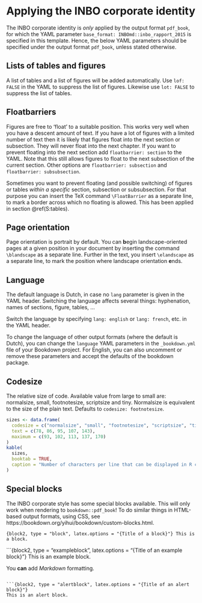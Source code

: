 # Applying the INBO corporate identity

The INBO corporate identity is _only_ applied by the output format `pdf_book`, for which the YAML parameter `base_format: INBOmd::inbo_rapport_2015` is specified in this template. Hence, the below YAML parameters should be specified under the output format `pdf_book`, unless stated otherwise.

## Lists of tables and figures

A list of tables and a list of figures will be added automatically. Use `lof: FALSE` in the YAML to suppress the list of figures. Likewise use `lot: FALSE` to suppress the list of tables.

## Floatbarriers

Figures are free to 'float' to a suitable position. This works very well when you have a descent amount of text. If you have a lot of figures with a limited number of text then it is likely that figures float into the next section or subsection. They will never float into the next chapter. If you want to prevent floating into the next section add `floatbarrier: section` to the YAML. Note that this still allows figures to float to the next subsection of the current section. Other options are `floatbarrier: subsection` and `floatbarrier: subsubsection`.

Sometimes you want to prevent floating (and possible switching) of figures or tables _within a specific_ section, subsection or subsubsection. For that purpose you can insert the TeX command `\FloatBarrier` as a separate line, to mark a border across which no floating is allowed. This has been applied in section \@ref(S:tables).

## Page orientation

Page orientation is portrait by default. You can **b**egin landscape-oriented pages at a given position in your document by inserting the command `\blandscape` as a separate line. Further in the text, you insert `\elandscape` as a separate line, to mark the position where landscape orientation **e**nds.

## Language

The default language is Dutch, in case no `lang` parameter is given in the YAML header. Switching the language affects several things: hyphenation, names of sections, figure, tables, ...

Switch the language by specifying `lang: english` or `lang: french`, etc. in the YAML header.

To change the language of other output formats (where the default is Dutch), you can change the `language` YAML parameters in the `_bookdown.yml` file of your Bookdown project. For English, you can also uncomment or remove these parameters and accept the defaults of the bookdown package.

## Codesize

The relative size of code. Available value from large to small are: normalsize, small, footnotesize, scriptsize and tiny. Normalsize is equivalent to the size of the plain text. Defaults to `codesize: footnotesize`.

```r
sizes <- data.frame(
  codesize = c("normalsize", "small", "footnotesize", "scriptsize", "tiny"),
  text = c(78, 86, 95, 107, 143),
  maximum = c(93, 102, 113, 137, 170)
)
kable(
  sizes, 
  booktab = TRUE,
  caption = "Number of characters per line that can be displayed in R code chunks for the different codesizes."
)
```

## Special blocks

The INBO corporate style has some special blocks available. This will only work when rendering to `bookdown::pdf_book`!
To do similar things in HTML-based output formats, using CSS, see https://bookdown.org/yihui/bookdown/custom-blocks.html.

```{block2, type = "block", latex.options = "{Title of a block}"}
This is a block.
```

```{block2, type = "exampleblock", latex.options = "{Title of an example block}"}
This is an example block.

You **can** add _Markdown_ formatting.
```

```{block2, type = "alertblock", latex.options = "{Title of an alert block}"}
This is an alert block.
```
